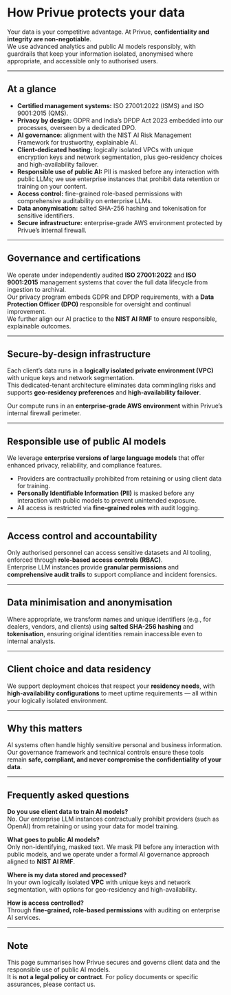 # How Privue protects your data

Your data is your competitive advantage. At Privue, **confidentiality and integrity are non-negotiable**.  
We use advanced analytics and public AI models responsibly, with guardrails that keep your information isolated, anonymised where appropriate, and accessible only to authorised users.

---

## At a glance

- **Certified management systems:** ISO 27001:2022 (ISMS) and ISO 9001:2015 (QMS).
- **Privacy by design:** GDPR and India’s DPDP Act 2023 embedded into our processes, overseen by a dedicated DPO.
- **AI governance:** alignment with the NIST AI Risk Management Framework for trustworthy, explainable AI.
- **Client-dedicated hosting:** logically isolated VPCs with unique encryption keys and network segmentation, plus geo-residency choices and high-availability failover.
- **Responsible use of public AI:** PII is masked before any interaction with public LLMs; we use enterprise instances that prohibit data retention or training on your content.
- **Access control:** fine-grained role-based permissions with comprehensive auditability on enterprise LLMs.
- **Data anonymisation:** salted SHA-256 hashing and tokenisation for sensitive identifiers.
- **Secure infrastructure:** enterprise-grade AWS environment protected by Privue’s internal firewall.

---

## Governance and certifications

We operate under independently audited **ISO 27001:2022** and **ISO 9001:2015** management systems that cover the full data lifecycle from ingestion to archival.  
Our privacy program embeds GDPR and DPDP requirements, with a **Data Protection Officer (DPO)** responsible for oversight and continual improvement.  
We further align our AI practice to the **NIST AI RMF** to ensure responsible, explainable outcomes.

---

## Secure-by-design infrastructure

Each client’s data runs in a **logically isolated private environment (VPC)** with unique keys and network segmentation.  
This dedicated-tenant architecture eliminates data commingling risks and supports **geo-residency preferences** and **high-availability failover**.

Our compute runs in an **enterprise-grade AWS environment** within Privue’s internal firewall perimeter.

---

## Responsible use of public AI models

We leverage **enterprise versions of large language models** that offer enhanced privacy, reliability, and compliance features.

- Providers are contractually prohibited from retaining or using client data for training.
- **Personally Identifiable Information (PII)** is masked before any interaction with public models to prevent unintended exposure.
- All access is restricted via **fine-grained roles** with audit logging.

---

## Access control and accountability

Only authorised personnel can access sensitive datasets and AI tooling, enforced through **role-based access controls (RBAC)**.  
Enterprise LLM instances provide **granular permissions** and **comprehensive audit trails** to support compliance and incident forensics.

---

## Data minimisation and anonymisation

Where appropriate, we transform names and unique identifiers (e.g., for dealers, vendors, and clients) using **salted SHA-256 hashing** and **tokenisation**, ensuring original identities remain inaccessible even to internal analysts.

---

## Client choice and data residency

We support deployment choices that respect your **residency needs**, with **high-availability configurations** to meet uptime requirements — all within your logically isolated environment.

---

## Why this matters

AI systems often handle highly sensitive personal and business information.  
Our governance framework and technical controls ensure these tools remain **safe, compliant, and never compromise the confidentiality of your data**.

---

## Frequently asked questions

**Do you use client data to train AI models?**  
No. Our enterprise LLM instances contractually prohibit providers (such as OpenAI) from retaining or using your data for model training.

**What goes to public AI models?**  
Only non-identifying, masked text. We mask PII before any interaction with public models, and we operate under a formal AI governance approach aligned to **NIST AI RMF**.

**Where is my data stored and processed?**  
In your own logically isolated **VPC** with unique keys and network segmentation, with options for geo-residency and high-availability.

**How is access controlled?**  
Through **fine-grained, role-based permissions** with auditing on enterprise AI services.

---

## Note

This page summarises how Privue secures and governs client data and the responsible use of public AI models.  
It is **not a legal policy or contract**. For policy documents or specific assurances, please contact us.

